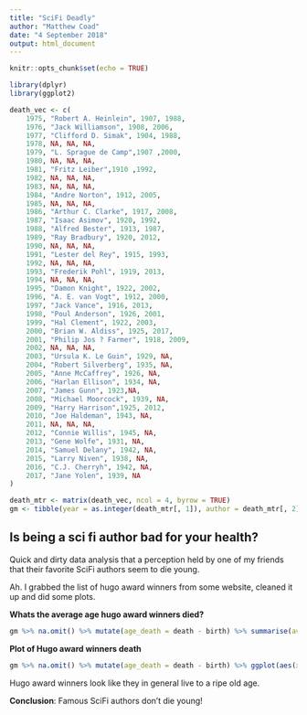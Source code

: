 ```yaml
---
title: "SciFi Deadly"
author: "Matthew Coad"
date: "4 September 2018"
output: html_document
---
```


```r
knitr::opts_chunk$set(echo = TRUE)

library(dplyr)
library(ggplot2)

death_vec <- c(
    1975, "Robert A. Heinlein", 1907, 1988,
    1976, "Jack Williamson", 1908, 2006,
    1977, "Clifford D. Simak", 1904, 1988,
    1978, NA, NA, NA,
    1979, "L. Sprague de Camp",1907 ,2000,
    1980, NA, NA, NA,
    1981, "Fritz Leiber",1910 ,1992,
    1982, NA, NA, NA,
    1983, NA, NA, NA,
    1984, "Andre Norton", 1912, 2005,
    1985, NA, NA, NA,
    1986, "Arthur C. Clarke", 1917, 2008,
    1987, "Isaac Asimov", 1920, 1992,
    1988, "Alfred Bester", 1913, 1987,
    1989, "Ray Bradbury", 1920, 2012,
    1990, NA, NA, NA,
    1991, "Lester del Rey", 1915, 1993,
    1992, NA, NA, NA,
    1993, "Frederik Pohl", 1919, 2013,
    1994, NA, NA, NA,
    1995, "Damon Knight", 1922, 2002,
    1996, "A. E. van Vogt", 1912, 2000,
    1997, "Jack Vance", 1916, 2013,
    1998, "Poul Anderson", 1926, 2001,
    1999, "Hal Clement", 1922, 2003,
    2000, "Brian W. Aldiss", 1925, 2017,
    2001, "Philip Jos ? Farmer", 1918, 2009,
    2002, NA, NA, NA,
    2003, "Ursula K. Le Guin", 1929, NA,
    2004, "Robert Silverberg", 1935, NA,
    2005, "Anne McCaffrey", 1926, NA,
    2006, "Harlan Ellison", 1934, NA,
    2007, "James Gunn", 1923,NA,
    2008, "Michael Moorcock", 1939, NA,
    2009, "Harry Harrison",1925, 2012,
    2010, "Joe Haldeman", 1943, NA,
    2011, NA, NA, NA,
    2012, "Connie Willis", 1945, NA,
    2013, "Gene Wolfe", 1931, NA,
    2014, "Samuel Delany", 1942, NA,
    2015, "Larry Niven", 1938, NA,
    2016, "C.J. Cherryh", 1942, NA,
    2017, "Jane Yolen", 1939, NA
)

death_mtr <- matrix(death_vec, ncol = 4, byrow = TRUE)
gm <- tibble(year = as.integer(death_mtr[, 1]), author = death_mtr[, 2], birth = as.integer(death_mtr[, 3]), death = as.integer(death_mtr[, 4]))

```

## Is being a sci fi author bad for your health?

Quick and dirty data analysis that a perception held by one of my friends that their favorite SciFi authors seem to die young.

Ah. I grabbed the list of hugo award winners from some website, cleaned it up and did some plots.

**Whats the average age hugo award winners died?**

```r

gm %>% na.omit() %>% mutate(age_death = death - birth) %>% summarise(avg_d = mean(age_death))

```

**Plot of Hugo award winners death**

```r

gm %>% na.omit() %>% mutate(age_death = death - birth) %>% ggplot(aes(x = age_death)) + geom_density()
```

Hugo award winners look like they in general live to a ripe old age.

**Conclusion**: Famous SciFi authors don't die young!
